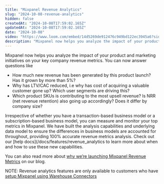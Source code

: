 ```yaml
---
title: "Mixpanel Revenue Analytics"
slug: "2024-10-08-revenue-analytics"
hidden: false
createdAt: "2024-10-08T17:59:02.165Z"
updatedAt: "2024-10-08T17:59:02.165Z"
date: "2024-10-08"
video: "https://www.loom.com/embed/14d5269de912476c949bd122ec3945a6?sid=f27eed4c-7fcb-4a4b-962c-63818b301800"
description: "Mixpanel now helps you analyze the impact of your product and marketing initiatives on your key company revenue metrics."
---
```


<ChangelogPostHeader date="2024-10-08" title="Mixpanel Revenue Analytics" />

Mixpanel now helps you analyze the impact of your product and marketing initiatives on your key company revenue metrics. You can now answer questions like

- How much new revenue has been generated by this product launch? Has it grown by more than 5%?
- Why has LTV/CAC reduced, i.e why has cost of acquiring a valuable customer gone up? Which user segments are driving this?
- Which product SKUs is contributing to the most upsell revenue? Is NRR (net revenue retention) also going up accordingly? Does it differ by company size?

Irrespective of whether you have a transaction-based business model or a subscription-based business model, you can measure and monitor your top metrics in Mixpanel. We have built the analysis capabilities and underlying data model to ensure the differences in business models are accounted for throughout, providing 100% accurate revenue metrics analysis. Check out our [help docs](/docs/features/revenue_analytics to learn more about when and how to use these new capabilities.

You can also read more about [why we’re launching Mixpanel Revenue Metrics](https://mixpanel.com/blog/introducing-mixpanel-revenue-analytics-ltv-arpu-roas/) on our blog.

NOTE: Revenue analytics features are only available to customers who have [setup Mixpanel using Warehouse Connectors](/docs/tracking-methods/data-warehouse)

<VideoButtonWithModal src="https://www.loom.com/embed/14d5269de912476c949bd122ec3945a6?sid=f27eed4c-7fcb-4a4b-962c-63818b301800" />

